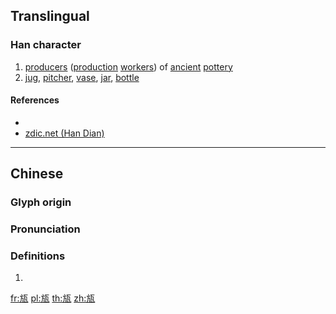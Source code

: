 {{character info/new}}
==Translingual==

===Han character===
{{Han char|rn=98|rad=瓦|as=04|sn=9|four=01217|canj=YSMVN|ids=⿰方瓦}}

# [[producer]]s ([[production]] [[worker]]s) of [[ancient]] [[pottery]]
# [[jug]], [[pitcher]], [[vase]], [[jar]], [[bottle]]

====References====
* {{Han ref|kx=0748.150|dkj=21457|dj=1157.020|hdz=21423.020|uh=74EC|ud=29932|bh=CFD7|bd=53207}}
* [http://www.zdic.net/zd/zi/ZdicE7Zdic93ZdicAC.htm zdic.net (Han Dian)]

----

==Chinese==
{{zh-forms}}

===Glyph origin===
{{Han etym}}

===Pronunciation===
{{zh-pron
|m=fǎng
|c=fong2
|mn=
|mc=y
|oc=y
|cat=
}}

===Definitions===
{{zh-hanzi}}

# {{rfdef|zh}}

[[fr:瓬]]
[[pl:瓬]]
[[th:瓬]]
[[zh:瓬]]